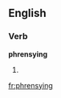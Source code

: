 ==English==

===Verb===
'''phrensying'''

# {{third-person singular of|[[phrensy]]}}

[[fr:phrensying]]